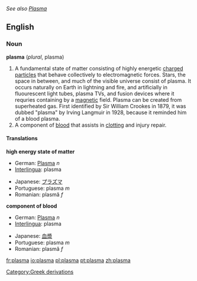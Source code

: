 ''See also [[Plasma]]''
==English==

===Noun===
'''plasma''' (''plural'', plasma)
#A fundamental state of matter consisting of highly energetic [[charge]]d [[particle]]s that behave collectively to electromagnetic forces. Stars, the space in between, and much of the visible universe consist of plasma. It occurs naturally on Earth in lightning and fire, and artificially in fluourescent light tubes, plasma TVs, and fusion devices where it requries containing by a [[magnetic]] field.  Plasma can be created from superheated gas. First identified by Sir William Crookes in 1879, it was dubbed "plasma" by Irving Langmuir in 1928, because it reminded him of a blood plasma.
#A component of [[blood]] that assists in [[clot]]ting and injury repair.

====Translations====
'''high energy state of matter'''
{{top}}
*German: [[Plasma]] ''n''
*[[Interlingua]]: plasma
{{mid}}
*Japanese: [[プラズマ]]
*Portuguese: plasma ''m''
*Romanian: plasmă ''f''
{{bottom}}

'''component of blood'''
{{top}}
*German: [[Plasma]] ''n''
*[[Interlingua]]: plasma
{{mid}}
*Japanese: [[血漿]]
*Portuguese: plasma ''m''
*Romanian: plasmă ''f''
{{bottom}}

[[Category:Greek derivations]]

[[fr:plasma]]
[[io:plasma]]
[[pl:plasma]]
[[pt:plasma]]
[[zh:plasma]]